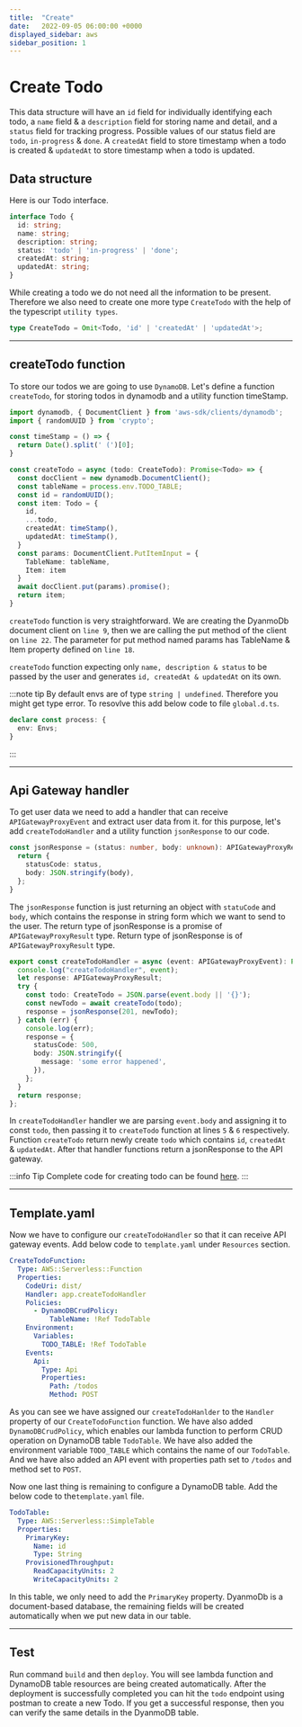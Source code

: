 ```yaml
---
title:  "Create"
date:   2022-09-05 06:00:00 +0000
displayed_sidebar: aws
sidebar_position: 1
---
```


# Create Todo

This data structure will have an `id` field for individually identifying each todo, a `name` field & a `description` field for storing name and detail, and a `status` field for tracking progress. Possible values of our status field are `todo`, `in-progress` & `done`. A `createdAt` field to store timestamp when a todo is created & `updatedAt` to store timestamp when a todo is updated.

## Data structure

Here is our Todo interface.
```ts
interface Todo {
  id: string;
  name: string;
  description: string;
  status: 'todo' | 'in-progress' | 'done';
  createdAt: string;
  updatedAt: string;
}
```
While creating a todo we do not need all the information to be present. Therefore we also need to create one more type `CreateTodo` with the help of the typescript `utility types`.
```ts
type CreateTodo = Omit<Todo, 'id' | 'createdAt' | 'updatedAt'>;
```

***

## createTodo function

To store our todos we are going to use `DynamoDB`. Let's define a function `createTodo`, for storing todos in dynamodb and a utility function timeStamp.
```ts showLineNumbers
import dynamodb, { DocumentClient } from 'aws-sdk/clients/dynamodb';
import { randomUUID } from 'crypto';

const timeStamp = () => {
  return Date().split(' (')[0];
}

const createTodo = async (todo: CreateTodo): Promise<Todo> => {
  const docClient = new dynamodb.DocumentClient();
  const tableName = process.env.TODO_TABLE;
  const id = randomUUID();
  const item: Todo = {
    id,
    ...todo,
    createdAt: timeStamp(),
    updatedAt: timeStamp(),
  }
  const params: DocumentClient.PutItemInput = {
    TableName: tableName,
    Item: item
  }
  await docClient.put(params).promise();
  return item;
}
```

`createTodo` function is very straightforward. We are creating the DyanmoDb document client on `line 9`, then we are calling the put method of the client on `line 22`. The parameter for put method named params has TableName & Item property defined on `line 18`.

`createTodo` function expecting only `name, description & status` to be passed by the user and generates `id, createdAt & updatedAt` on its own.

:::note tip
By default envs are of type `string | undefined`. Therefore you might get type error. To resovlve this add below code to file `global.d.ts`.
```ts
declare const process: {
  env: Envs;
}
```
:::

***

## Api Gateway handler

To get user data we need to add a handler that can receive `APIGatewayProxyEvent` and extract user data from it. for this purpose, let's add `createTodoHandler` and a utility function `jsonResponse` to our code.

```ts
const jsonResponse = (status: number, body: unknown): APIGatewayProxyResult => {
  return {
    statusCode: status,
    body: JSON.stringify(body),
  };
}
```

The `jsonResponse` function is just returning an object with `statuCode` and `body`, which contains the response in string form which we want to send to the user. The return type of jsonResponse is a promise of `APIGatewayProxyResult` type.
Return type of jsonResponse is of `APIGatewayProxyResult` type.
```ts showLineNumbers
export const createTodoHandler = async (event: APIGatewayProxyEvent): Promise<APIGatewayProxyResult> => {
  console.log("createTodoHandler", event);
  let response: APIGatewayProxyResult;
  try {
    const todo: CreateTodo = JSON.parse(event.body || '{}');
    const newTodo = await createTodo(todo);
    response = jsonResponse(201, newTodo);
  } catch (err) {
    console.log(err);
    response = {
      statusCode: 500,
      body: JSON.stringify({
        message: 'some error happened',
      }),
    };
  }
  return response;
};
```
In `createTodoHandler` handler we are parsing `event.body` and assigning it to const `todo`, then passing it to `createTodo` function at lines `5` & `6` respectively. Function `createTodo` return newly create `todo` which contains `id`, `createdAt` & `updatedAt`. After that handler functions return a jsonResponse to the API gateway.

:::info Tip
Complete code for creating todo can be found [here](https://github.com/VinitTomar/todo-aws-sam/blob/create-todo/src/app.ts).
:::

***

## Template.yaml

Now we have to configure our `createTodoHandler` so that it can receive API gateway events. Add below code to `template.yaml` under `Resources` section.
```yaml
CreateTodoFunction:
  Type: AWS::Serverless::Function
  Properties:
    CodeUri: dist/
    Handler: app.createTodoHandler 
    Policies:
      - DynamoDBCrudPolicy:
          TableName: !Ref TodoTable
    Environment:
      Variables:
        TODO_TABLE: !Ref TodoTable
    Events:
      Api:
        Type: Api
        Properties:
          Path: /todos
          Method: POST
```
As you can see we have assigned our `createTodoHanlder` to the `Handler` property of our `CreateTodoFunction` function. We have also added `DynamoDBCrudPolicy`, which enables our lambda function to perform CRUD operation on DynamoDB table `TodoTable`. We have also added the environment variable `TODO_TABLE` which contains the name of our `TodoTable`. And we have also added an API event with properties path set to `/todos` and method set to `POST`.

Now one last thing is remaining to configure a DynamoDB table. Add the below code to the`template.yaml` file.
```yaml
TodoTable:
  Type: AWS::Serverless::SimpleTable
  Properties:
    PrimaryKey:
      Name: id
      Type: String
    ProvisionedThroughput:
      ReadCapacityUnits: 2
      WriteCapacityUnits: 2
```

In this table, we only need to add the `PrimaryKey` property. DyanmoDb is a document-based database, the remaining fields will be created automatically when we put new data in our table.

***

## Test

Run command `build` and then `deploy`. You will see lambda function and DynamoDB table resources are being created automatically. After the deployment is successfully completed you can hit the `todo` endpoint using postman to create a new Todo. If you get a successful response, then you can verify the same details in the DyanmoDB table.